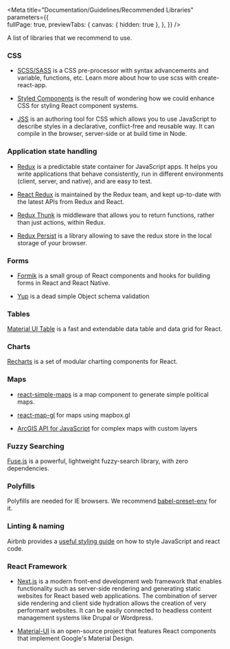 
<Meta title="Documentation/Guidelines/Recommended Libraries" 
  parameters={{      
    fullPage: true,
    previewTabs: {
      canvas: { hidden: true },
    },
  }} 
/>

<div className="wrapper-docs">
  <Title>Recommended libraries</Title>
<Subtitle>A list of libraries that we recommend to use.</Subtitle>

### CSS

<ul>
  <li>
    <p><a target="_blank" href="https://sass-lang.com/">SCSS/SASS</a> is a CSS pre-processor with syntax advancements and variable, functions, etc. Learn more about how to use scss with create-react-app.</p>    
  </li>
  <li>
    <p><a target="_blank" href="https://styled-components.com/">Styled Components</a> is the result of wondering how we could enhance CSS for styling React component systems.</p>
  </li>
  <li>
    <p><a target="_blank" href="https://cssinjs.org">JSS</a> is an authoring tool for CSS which allows you to use JavaScript to describe styles in a declarative, conflict-free and reusable way. It can compile in the browser, server-side or at build time in Node.</p>
  </li>
</ul>

### Application state handling

<ul>
  <li>
    <p><a target="_blank" href="https://redux.js.org/">Redux</a> is a predictable state container for JavaScript apps. It helps you write applications that behave consistently, run in different environments (client, server, and native), and are easy to test.</p>
  </li>
  <li>
    <p><a target="_blank" href="https://react-redux.js.org/">React Redux</a> is maintained by the Redux team, and kept up-to-date with the latest APIs from Redux and React.</p>
  </li>
  <li>
    <p><a target="_blank" href="https://github.com/reduxjs/redux-thunk">Redux Thunk</a> is middleware that allows you to return functions, rather than just actions, within Redux.</p>
  </li>
  <li>
    <p><a target="_blank" href="https://github.com/rt2zz/redux-persist">Redux Persist</a> is a library allowing to save the redux store in the local storage of your browser.</p>
  </li>
</ul>

### Forms

<ul>
  <li>
    <p><a target="_blank" href="https://formik.org/">Formik</a> is a small group of React components and hooks for building forms in React and React Native.</p>
  </li>
  <li>
    <p><a target="_blank" href="https://github.com/jquense/yup">Yup</a> is a dead simple Object schema validation</p>
  </li>  
</ul>

### Tables

<p><a target="_blank" href="https://material-ui.com/components/data-grid/">Material UI Table</a> is a fast and extendable data table and data grid for React.</p>

### Charts

<p><a target="_blank" href="https://recharts.org/en-US/">Recharts</a> is a set of modular charting components for React.</p>

### Maps

<ul>
  <li>
    <p><a target="_blank" href="https://www.react-simple-maps.io/">react-simple-maps</a> is a map component to generate simple political maps.</p>
  </li>
  <li>
    <p><a target="_blank" href="https://github.com/visgl/react-map-gl">react-map-gl</a> for maps using mapbox.gl</p>
  </li>  
  <li>
    <p><a target="_blank" href="https://developers.arcgis.com/javascript/">ArcGIS API for JavaScript</a> for complex maps with custom layers</p>
  </li>  
</ul>

### Fuzzy Searching

<p><a target="_blank" href="https://fusejs.io/">Fuse.js</a> is a powerful, lightweight fuzzy-search library, with zero dependencies.</p>

### Polyfills

<p>Polyfills are needed for IE browsers. We recommend <a target="_blank" href="https://babeljs.io/docs/en/babel-preset-env">babel-preset-env</a> for it.</p>

### Linting & naming

<p>Airbnb provides a <a target="_blank" href="https://github.com/airbnb/javascript">useful styling guide</a> on how to style JavaScript and react code.</p>

### React Framework

<ul>
  <li>
    <p><a target="_blank" href="https://nextjs.org/">Next.js</a> is a modern front-end development web framework that enables functionality such as server-side rendering and generating static websites for React based web applications. The combination of server side rendering and client side hydration allows the creation of very performant websites. It can be easily connected to headless content management systems like Drupal or Wordpress.</p>
  </li>
  <li>
    <p><a target="_blank" href="https://material-ui.com/">Material-UI</a> is an open-source project that features React components that implement Google's Material Design.</p>
  </li>  
</ul>
</div>
